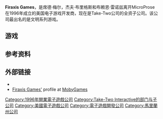 {{Multiple issues|
{{Unreferenced|time=2021-11-30T00:36:37+00:00}}
{{Expand language|1=en|time=2022-02-07T09:08:15+00:00}}
}}
{{NoteTA
| G1=Games
}}
{{Infobox company
| name = Firaxis Games, Inc.
| logo = Firaxis_Games.png
| caption =
| type = [[2K_Games|2K Games]]的旗下子公司
| foundation = 美国马里兰州亨特山谷 (1996)
| location = 美国马里兰州Sparks
| key_people = [[Sid_Meier|Sid Meier]]<br/>[[Jeff_Briggs|Jeff Briggs]]<br>[[Brian_Reynolds_(game_designer)|Brian Reynolds]]
| industry =
| products = ''[[Sid_Meier's_Alpha_Centauri|Sid Meier's Alpha Centauri]]''<br/>[[Civilization_(series)|''Civilization'' series]] (2001-present)<br/>''[[Sid_Meier's_Pirates!_(2004)|Sid Meier's Pirates!]]''<br>''[[XCOM:_Enemy_Unknown|XCOM: Enemy Unknown]]''
| revenue =
| owner = [[Take-Two_Interactive|Take-Two Interactive]]（2005-至今）
| num_employees = ~120
| parent = [[2K_Games|2K Games]]
| homepage = {{URL|http://www.firaxis.com/}}
}}

'''Firaxis Games'''，是席德·梅尔，杰夫·布里格斯和布赖恩·雷诺兹离开MicroProse在1996年成立的美国电子游戏开发商，现在是Take-Two公司的全资子公司。该公司最出名的是文明系列游戏。

== 游戏 ==
{{Main|Firaxis Games電子遊戲列表}}

== 参考资料 ==
{{Reflist}}

== 外部链接 ==

* {{Official website|http://www.firaxis.com/}}
* [http://www.mobygames.com/company/firaxis-games-inc Firaxis Games']{{Wayback|url=http://www.mobygames.com/company/firaxis-games-inc |date=20151119010110 }} profile at [[MobyGames|MobyGames]]
{{Take-Two Interactive}}
{{DEFAULTSORT:Firaxis Games}}
[[Category:1996年開業電子遊戲公司|Category:1996年開業電子遊戲公司]]
[[Category:Take-Two_Interactive的部门与子公司|Category:Take-Two Interactive的部门与子公司]]
[[Category:美國電子遊戲公司|Category:美國電子遊戲公司]]
[[Category:電子遊戲開發公司|Category:電子遊戲開發公司]]
[[Category:馬里蘭州公司|Category:馬里蘭州公司]]